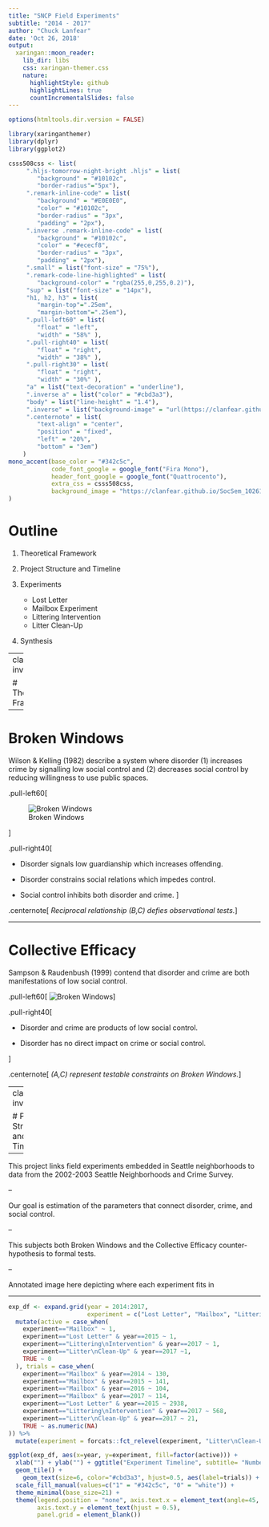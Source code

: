 ```yaml
---
title: "SNCP Field Experiments"
subtitle: "2014 - 2017"  
author: "Chuck Lanfear"
date: 'Oct 26, 2018'
output:
  xaringan::moon_reader:
    lib_dir: libs
    css: xaringan-themer.css
    nature:
      highlightStyle: github
      highlightLines: true
      countIncrementalSlides: false
---
```


```r
options(htmltools.dir.version = FALSE)
```


```r
library(xaringanthemer)
library(dplyr)
library(ggplot2)

csss508css <- list(
     ".hljs-tomorrow-night-bright .hljs" = list(
        "background" = "#10102c",
        "border-radius"="5px"),
     ".remark-inline-code" = list(
        "background" = "#E0E0E0",
        "color" = "#10102c",
        "border-radius" = "3px",
        "padding" = "2px"),
     ".inverse .remark-inline-code" = list(
        "background" = "#10102c",
        "color" = "#ececf8",
        "border-radius" = "3px",
        "padding" = "2px"),
     ".small" = list("font-size" = "75%"),
     ".remark-code-line-highlighted" = list(
        "background-color" = "rgba(255,0,255,0.2)"),
     "sup" = list("font-size" = "14px"),
     "h1, h2, h3" = list(
        "margin-top"=".25em", 
        "margin-bottom"=".25em"),
     ".pull-left60" = list(
        "float" = "left",
        "width" = "58%" ),
     ".pull-right40" = list(
        "float" = "right",
        "width" = "38%" ),
     ".pull-right30" = list(
        "float" = "right",
        "width" = "30%" ),
     "a" = list("text-decoration" = "underline"),
     ".inverse a" = list("color" = "#cbd3a3"),
     "body" = list("line-height" = "1.4"),
     ".inverse" = list("background-image" = "url(https://clanfear.github.io/SocSem_102618/img/UWSocBG1_white.svg)"),
     ".centernote" = list(
        "text-align" = "center",
        "position" = "fixed",
        "left" = "20%",
        "bottom" = "3em")
    )
mono_accent(base_color = "#342c5c",
            code_font_google = google_font("Fira Mono"),
            header_font_google = google_font("Quattrocento"),
            extra_css = csss508css,
            background_image = "https://clanfear.github.io/SocSem_102618/img/UWSocBG1.svg"
)
```

# Outline

1. Theoretical Framework

2. Project Structure and Timeline

3. Experiments

   * Lost Letter
   * Mailbox Experiment
   * Littering Intervention
   * Litter Clean-Up
   
4. Synthesis


---
class: inverse

# Theoretical Framework 

---

# Broken Windows

Wilson & Kelling (1982) describe a system where disorder (1) increases crime by 
signalling low social control and (2) decreases social control by reducing willingness to use public spaces.

.pull-left60[

![Broken Windows](https://clanfear.github.io/SocSem_102618/img/BWT.svg)

]

.pull-right40[

* Disorder signals low guardianship which increases offending.

* Disorder constrains social relations which impedes control.

* Social control inhibits both disorder and crime.
]

.centernote[
*Reciprocal relationship (B,C) defies observational tests.*
]



---

# Collective Efficacy

Sampson & Raudenbush (1999) contend that disorder and crime are both manifestations of low social control.

.pull-left60[
![Broken Windows](https://clanfear.github.io/SocSem_102618/img/CE.svg)
]

.pull-right40[

* Disorder and crime are products of low social control.

* Disorder has no direct impact on crime or social control.

]

.centernote[
*(A,C) represent testable constraints on Broken Windows.*
]

---
class: inverse

# Project Structure and Timeline

---

This project links field experiments embedded in Seattle neighborhoods 
to data from the 2002-2003 Seattle Neighborhoods and Crime Survey.

--

Our goal is estimation of the parameters that connect disorder, 
crime, and social control.

--

This subjects both Broken Windows and the Collective Efficacy counter-hypothesis
to formal tests.

--

Annotated image here depicting where each experiment fits in

---

```r
exp_df <- expand.grid(year = 2014:2017,
                      experiment = c("Lost Letter", "Mailbox", "Littering\nIntervention", "Litter\nClean-Up")) %>%
  mutate(active = case_when(
    experiment=="Mailbox" ~ 1,
    experiment=="Lost Letter" & year==2015 ~ 1,
    experiment=="Littering\nIntervention" & year==2017 ~ 1,
    experiment=="Litter\nClean-Up" & year==2017 ~1,
    TRUE ~ 0
  ), trials = case_when(
    experiment=="Mailbox" & year==2014 ~ 130,
    experiment=="Mailbox" & year==2015 ~ 141,    
    experiment=="Mailbox" & year==2016 ~ 104,
    experiment=="Mailbox" & year==2017 ~ 114,
    experiment=="Lost Letter" & year==2015 ~ 2938,
    experiment=="Littering\nIntervention" & year==2017 ~ 568,
    experiment=="Litter\nClean-Up" & year==2017 ~ 21,
    TRUE ~ as.numeric(NA)
)) %>%
  mutate(experiment = forcats::fct_relevel(experiment, "Litter\nClean-Up", "Littering\nIntervention", "Mailbox", "Lost Letter"))

ggplot(exp_df, aes(x=year, y=experiment, fill=factor(active))) + 
  xlab("") + ylab("") + ggtitle("Experiment Timeline", subtitle= "Number of trials") + 
  geom_tile() + 
    geom_text(size=6, color="#cbd3a3", hjust=0.5, aes(label=trials)) +
  scale_fill_manual(values=c("1" = "#342c5c", "0" = "white")) +
  theme_minimal(base_size=21) + 
  theme(legend.position = "none", axis.text.x = element_text(angle=45, hjust=1),
        axis.text.y = element_text(hjust = 0.5),
        panel.grid = element_blank())
```